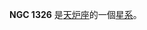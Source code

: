 {{NGCInfoBox|NGCID=NGC 1326|發現者=約翰·弗里德里希·威廉·赫歇爾|發現日期=1837年11月29日|其他編號=ESO 357-26,MCG -6-8-11,IRAS03220-3638|曆元=J2000.0|赤經=3時23分56.4秒
|赤緯=-36°27'51"|星座=天炉座|星體=星系|星等=10.6|表面亮度=13.1|藍等=11.5}}

'''NGC 1326''' 是[[天炉座|天炉座]]的一個[[星系|星系]]。

{{NGCReference|1326}}

{{Catalogs|NGC=1326}}